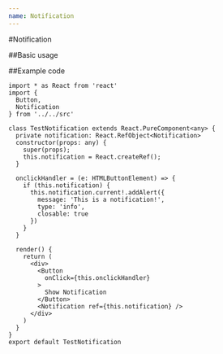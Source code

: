 ```yaml
---
name: Notification
---
```



#Notification

<!-- ##Properties

<PropsTable of={Notification} /> -->

##Basic usage


##Example code
```
import * as React from 'react'
import {
  Button,
  Notification
} from '../../src'

class TestNotification extends React.PureComponent<any> {
  private notification: React.RefObject<Notification>
  constructor(props: any) {
    super(props);
    this.notification = React.createRef();
  }

  onclickHandler = (e: HTMLButtonElement) => {
    if (this.notification) {
      this.notification.current!.addAlert({
        message: 'This is a notification!',
        type: 'info',
        closable: true
      })
    }
  }

  render() {
    return (
      <div>
        <Button
          onClick={this.onclickHandler}
        >
          Show Notification
        </Button>
        <Notification ref={this.notification} />
      </div>
    )
  }
}
export default TestNotification

```